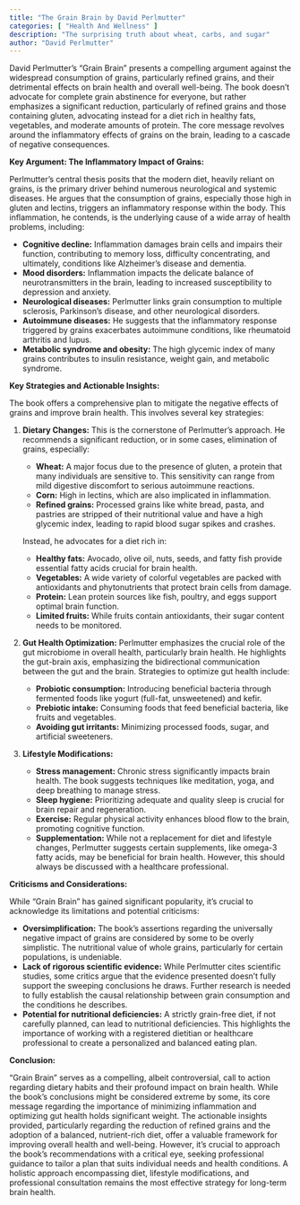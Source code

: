 ```yaml
---
title: "The Grain Brain by David Perlmutter"
categories: [ "Health And Wellness" ]
description: "The surprising truth about wheat, carbs, and sugar"
author: "David Perlmutter"
---
```

David Perlmutter's "Grain Brain" presents a compelling argument against the widespread consumption of grains, particularly refined grains, and their detrimental effects on brain health and overall well-being.  The book doesn't advocate for complete grain abstinence for everyone, but rather emphasizes a significant reduction, particularly of refined grains and those containing gluten, advocating instead for a diet rich in healthy fats, vegetables, and moderate amounts of protein.  The core message revolves around the inflammatory effects of grains on the brain, leading to a cascade of negative consequences.

**Key Argument: The Inflammatory Impact of Grains:**

Perlmutter's central thesis posits that the modern diet, heavily reliant on grains, is the primary driver behind numerous neurological and systemic diseases. He argues that the consumption of grains, especially those high in gluten and lectins, triggers an inflammatory response within the body. This inflammation, he contends, is the underlying cause of a wide array of health problems, including:

* **Cognitive decline:**  Inflammation damages brain cells and impairs their function, contributing to memory loss, difficulty concentrating, and ultimately, conditions like Alzheimer's disease and dementia.
* **Mood disorders:**  Inflammation impacts the delicate balance of neurotransmitters in the brain, leading to increased susceptibility to depression and anxiety.
* **Neurological diseases:** Perlmutter links grain consumption to multiple sclerosis, Parkinson's disease, and other neurological disorders.
* **Autoimmune diseases:**  He suggests that the inflammatory response triggered by grains exacerbates autoimmune conditions, like rheumatoid arthritis and lupus.
* **Metabolic syndrome and obesity:**  The high glycemic index of many grains contributes to insulin resistance, weight gain, and metabolic syndrome.

**Key Strategies and Actionable Insights:**

The book offers a comprehensive plan to mitigate the negative effects of grains and improve brain health. This involves several key strategies:

1. **Dietary Changes:**  This is the cornerstone of Perlmutter's approach. He recommends a significant reduction, or in some cases, elimination of grains, especially:

    * **Wheat:**  A major focus due to the presence of gluten, a protein that many individuals are sensitive to.  This sensitivity can range from mild digestive discomfort to serious autoimmune reactions.
    * **Corn:**  High in lectins, which are also implicated in inflammation.
    * **Refined grains:**  Processed grains like white bread, pasta, and pastries are stripped of their nutritional value and have a high glycemic index, leading to rapid blood sugar spikes and crashes.

    Instead, he advocates for a diet rich in:

    * **Healthy fats:**  Avocado, olive oil, nuts, seeds, and fatty fish provide essential fatty acids crucial for brain health.
    * **Vegetables:**  A wide variety of colorful vegetables are packed with antioxidants and phytonutrients that protect brain cells from damage.
    * **Protein:**  Lean protein sources like fish, poultry, and eggs support optimal brain function.
    * **Limited fruits:**  While fruits contain antioxidants, their sugar content needs to be monitored.

2. **Gut Health Optimization:**  Perlmutter emphasizes the crucial role of the gut microbiome in overall health, particularly brain health. He highlights the gut-brain axis, emphasizing the bidirectional communication between the gut and the brain.  Strategies to optimize gut health include:

    * **Probiotic consumption:**  Introducing beneficial bacteria through fermented foods like yogurt (full-fat, unsweetened) and kefir.
    * **Prebiotic intake:**  Consuming foods that feed beneficial bacteria, like fruits and vegetables.
    * **Avoiding gut irritants:**  Minimizing processed foods, sugar, and artificial sweeteners.

3. **Lifestyle Modifications:**

    * **Stress management:**  Chronic stress significantly impacts brain health.  The book suggests techniques like meditation, yoga, and deep breathing to manage stress.
    * **Sleep hygiene:**  Prioritizing adequate and quality sleep is crucial for brain repair and regeneration.
    * **Exercise:**  Regular physical activity enhances blood flow to the brain, promoting cognitive function.
    * **Supplementation:**  While not a replacement for diet and lifestyle changes, Perlmutter suggests certain supplements, like omega-3 fatty acids, may be beneficial for brain health.  However, this should always be discussed with a healthcare professional.


**Criticisms and Considerations:**

While "Grain Brain" has gained significant popularity, it's crucial to acknowledge its limitations and potential criticisms:

* **Oversimplification:**  The book's assertions regarding the universally negative impact of grains are considered by some to be overly simplistic.  The nutritional value of whole grains, particularly for certain populations, is undeniable.
* **Lack of rigorous scientific evidence:**  While Perlmutter cites scientific studies, some critics argue that the evidence presented doesn't fully support the sweeping conclusions he draws.  Further research is needed to fully establish the causal relationship between grain consumption and the conditions he describes.
* **Potential for nutritional deficiencies:**  A strictly grain-free diet, if not carefully planned, can lead to nutritional deficiencies.  This highlights the importance of working with a registered dietitian or healthcare professional to create a personalized and balanced eating plan.


**Conclusion:**

"Grain Brain" serves as a compelling, albeit controversial, call to action regarding dietary habits and their profound impact on brain health.  While the book's conclusions might be considered extreme by some, its core message regarding the importance of minimizing inflammation and optimizing gut health holds significant weight.  The actionable insights provided, particularly regarding the reduction of refined grains and the adoption of a balanced, nutrient-rich diet, offer a valuable framework for improving overall health and well-being. However, it's crucial to approach the book's recommendations with a critical eye, seeking professional guidance to tailor a plan that suits individual needs and health conditions.  A holistic approach encompassing diet, lifestyle modifications, and professional consultation remains the most effective strategy for long-term brain health.


